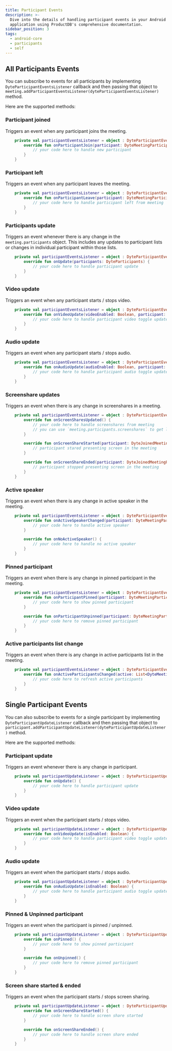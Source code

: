 ```yaml
---
title: Participant Events
description: >-
  Dive into the details of handling participant events in your Android
  application using ProductDB's comprehensive documentation.
sidebar_position: 3
tags:
  - android-core
  - participants
  - self
---
```


## All Participants Events

You can subscribe to events for all participants by implementing
`DyteParticipantEventsListener` callback and then passing that object to
`meeting.addParticipantEventsListener(dyteParticipantEventsListener)` method.

Here are the supported methods:

### Participant joined

Triggers an event when any participant joins the meeting.

```kotlin
    private val participantEventsListener = object : DyteParticipantEventsListener {
        override fun onParticipantJoin(participant: DyteMeetingParticipant) {
            // your code here to handle new participant
        }
    }
```

### Participant left

Triggers an event when any participant leaves the meeting.

```kotlin
    private val participantEventsListener = object : DyteParticipantEventsListener {
        override fun onParticipantLeave(participant: DyteMeetingParticipant) {
            // your code here to handle participant left from meeting
        }
    }
```

### Participants update

Triggers an event whenever there is any change in the `meeting.participants` object. This includes any updates to participant lists or changes in individual participant within those lists.

```kotlin
    private val participantEventsListener = object : DyteParticipantEventsListener {
        override fun onUpdate(participants: DyteParticipants) {
            // your code here to handle participant update
        }
    }
```

### Video update

Triggers an event when any participant starts / stops video.

```kotlin
    private val participantEventsListener = object : DyteParticipantEventsListener {
        override fun onVideoUpdate(videoEnabled: Boolean, participant: DyteMeetingParticipant) {
            // your code here to handle participant video toggle update
        }
    }
```

### Audio update

Triggers an event when any participant starts / stops audio.

```kotlin
    private val participantEventsListener = object : DyteParticipantEventsListener {
        override fun onAudioUpdate(audioEnabled: Boolean, participant: DyteMeetingParticipant) {
            // your code here to handle participant audio toggle update
        }
    }
```

### Screenshare updates

Triggers an event when there is any change in screenshares in a meeting.

```kotlin
    private val participantEventsListener = object : DyteParticipantEventsListener {
        override fun onScreenSharesUpdated() {
            // your code here to handle screenshares from meeting
            // you can use `meeting.participants.screenshares` to get latest screenshare participants
        }

        override fun onScreenShareStarted(participant: DyteJoinedMeetingParticipant) {
            // participant stared presenting screen in the meeting
        }

        override fun onScreenShareEnded(participant: DyteJoinedMeetingParticipant) {
            // participant stopped presenting screen in the meeting
        }
    }
```

### Active speaker

Triggers an event when there is any change in active speaker in the meeting.

```kotlin
    private val participantEventsListener = object : DyteParticipantEventsListener {
        override fun onActiveSpeakerChanged(participant: DyteMeetingParticipant) {
            // your code here to handle active speaker
        }

        override fun onNoActiveSpeaker() {
            // your code here to handle no active speaker
        }
    }
```

### Pinned participant

Triggers an event when there is any change in pinned participant in the meeting.

```kotlin
    private val participantEventsListener = object : DyteParticipantEventsListener {
        override fun onParticipantPinned(participant: DyteMeetingParticipant) {
            // your code here to show pinned participant
        }

        override fun onParticipantUnpinned(participant: DyteMeetingParticipant) {
            // your code here to remove pinned participant
        }
    }
```

### Active participants list change

Triggers an event when there is any change in active participants list in the meeting.

```kotlin
    private val participantEventsListener = object : DyteParticipantEventsListener {
        override fun onActiveParticipantsChanged(active: List<DyteMeetingParticipant>) {
            // your code here to refresh active participants
        }
    }
```

## Single Participant Events

You can also subscribe to events for a single participant by implementing `DyteParticipantUpdateListener` callback and then passing that object to `participant.addParticipantUpdateListener(dyteParticipantUpdateListener)` method.

Here are the supported methods:

### Participant update

Triggers an event whenever there is any change in participant.

```kotlin
    private val participantUpdateListener = object : DyteParticipantUpdateListener {
        override fun onUpdate() {
            // your code here to handle participant update
        }
    }
```

### Video update

Triggers an event when the participant starts / stops video.

```kotlin
    private val participantUpdateListener = object : DyteParticipantUpdateListener {
        override fun onVideoUpdate(isEnabled: Boolean) {
            // your code here to handle participant video toggle update
        }
    }
```

### Audio update

Triggers an event when the participant starts / stops audio.

```kotlin
    private val participantUpdateListener = object : DyteParticipantUpdateListener {
        override fun onAudioUpdate(isEnabled: Boolean) {
            // your code here to handle participant audio toggle update
        }
    }
```

### Pinned & Unpinned participant

Triggers an event when the participant is pinned / unpinned.

```kotlin
    private val participantUpdateListener = object : DyteParticipantUpdateListener {
        override fun onPinned() {
            // your code here to show pinned participant
        }

        override fun onUnpinned() {
            // your code here to remove pinned participant
        }
    }
```

### Screen share started & ended

Triggers an event when the participant starts / stops screen sharing.

```kotlin
    private val participantUpdateListener = object : DyteParticipantUpdateListener {
        override fun onScreenShareStarted() {
            // your code here to handle screen share started
        }

        override fun onScreenShareEnded() {
            // your code here to handle screen share ended
        }
    }
```
